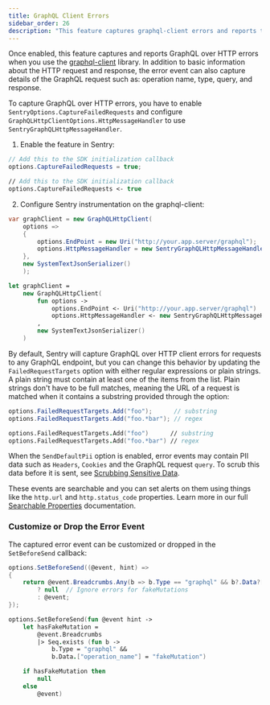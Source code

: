 ```yaml
---
title: GraphQL Client Errors
sidebar_order: 26
description: "This feature captures graphql-client errors and reports them to Sentry"
---
```


Once enabled, this feature captures and reports GraphQL over HTTP errors when you use the [graphql-client](https://github.com/graphql-dotnet/graphql-client) library. In addition to basic information about the HTTP request and response, the error event can also capture details of the GraphQL request such as: operation name, type, query, and response.

To capture GraphQL over HTTP errors, you have to enable `SentryOptions.CaptureFailedRequests` and configure `GraphQLHttpClientOptions.HttpMessageHandler` to use `SentryGraphQLHttpMessageHandler`.

1. Enable the feature in Sentry:

```csharp
// Add this to the SDK initialization callback
options.CaptureFailedRequests = true;
```

```fsharp
// Add this to the SDK initialization callback
options.CaptureFailedRequests <- true
```

2. Configure Sentry instrumentation on the graphql-client:

```csharp
var graphClient = new GraphQLHttpClient(
    options =>
    {
        options.EndPoint = new Uri("http://your.app.server/graphql");
        options.HttpMessageHandler = new SentryGraphQLHttpMessageHandler(); // <-- Configure GraphQL use Sentry Message Handler
    },
    new SystemTextJsonSerializer()
    );
```

```fsharp
let graphClient =
    new GraphQLHttpClient(
        fun options ->
            options.EndPoint <- Uri("http://your.app.server/graphql")
            options.HttpMessageHandler <- new SentryGraphQLHttpMessageHandler() // <-- Configure GraphQL use Sentry Message Handler
        ,
        new SystemTextJsonSerializer()
    )
```

By default, Sentry will capture GraphQL over HTTP client errors for requests to any GraphQL endpoint, but you can change this behavior by updating the `FailedRequestTargets` option with either regular expressions or plain strings. A plain string must contain at least one of the items from the list. Plain strings don't have to be full matches, meaning the URL of a request is matched when it contains a substring provided through the option:

```csharp
options.FailedRequestTargets.Add("foo");      // substring
options.FailedRequestTargets.Add("foo.*bar"); // regex
```

```fsharp
options.FailedRequestTargets.Add("foo")      // substring
options.FailedRequestTargets.Add("foo.*bar") // regex
```

When the `SendDefaultPii` option is enabled, error events may contain PII data such as `Headers`, `Cookies` and the GraphQL request `query`. To scrub this data before it is sent, see [Scrubbing Sensitive Data](/platforms/dotnet/data-management/sensitive-data/).

These events are searchable and you can set alerts on them using things like the `http.url` and `http.status_code` properties. Learn more in our full [Searchable Properties](/product/sentry-basics/search/searchable-properties/) documentation.

### Customize or Drop the Error Event

The captured error event can be customized or dropped in the `SetBeforeSend` callback:

```csharp
options.SetBeforeSend((@event, hint) =>
{
    return @event.Breadcrumbs.Any(b => b.Type == "graphql" && b?.Data?["operation_name"] == "fakeMutation")
        ? null  // Ignore errors for fakeMutations
        : @event;
});
```

```fsharp
options.SetBeforeSend(fun @event hint ->
    let hasFakeMutation =
        @event.Breadcrumbs
        |> Seq.exists (fun b ->
            b.Type = "graphql" &&
            b.Data.["operation_name"] = "fakeMutation")

    if hasFakeMutation then
        null
    else
        @event)
```
